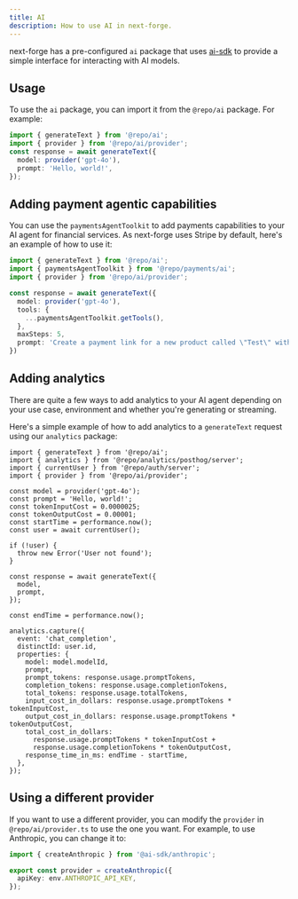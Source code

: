 ```yaml
---
title: AI
description: How to use AI in next-forge.
---
```


next-forge has a pre-configured `ai` package that uses [ai-sdk](https://sdk.vercel.ai/) to provide a simple interface for interacting with AI models.

## Usage

To use the `ai` package, you can import it from the `@repo/ai` package. For example:

```ts
import { generateText } from '@repo/ai';
import { provider } from '@repo/ai/provider';
const response = await generateText({
  model: provider('gpt-4o'),
  prompt: 'Hello, world!',
});
```

## Adding payment agentic capabilities

You can use the `paymentsAgentToolkit` to add payments capabilities to your AI agent for financial services. As next-forge uses Stripe by default, here's an example of how to use it:

```ts
import { generateText } from '@repo/ai';
import { paymentsAgentToolkit } from '@repo/payments/ai';
import { provider } from '@repo/ai/provider';

const response = await generateText({
  model: provider('gpt-4o'),
  tools: {
    ...paymentsAgentToolkit.getTools(),
  },
  maxSteps: 5,
  prompt: 'Create a payment link for a new product called \"Test\" with a price of $100.',
})
```

## Adding analytics

There are quite a few ways to add analytics to your AI agent depending on your use case, environment and whether you're generating or streaming.

Here's a simple example of how to add analytics to a `generateText` request using our `analytics` package:

```tsx
import { generateText } from '@repo/ai';
import { analytics } from '@repo/analytics/posthog/server';
import { currentUser } from '@repo/auth/server';
import { provider } from '@repo/ai/provider';

const model = provider('gpt-4o');
const prompt = 'Hello, world!';
const tokenInputCost = 0.0000025;
const tokenOutputCost = 0.00001;
const startTime = performance.now();
const user = await currentUser();

if (!user) {
  throw new Error('User not found');
}

const response = await generateText({
  model,
  prompt,
});

const endTime = performance.now();

analytics.capture({
  event: 'chat_completion',
  distinctId: user.id,
  properties: {
    model: model.modelId,
    prompt,
    prompt_tokens: response.usage.promptTokens,
    completion_tokens: response.usage.completionTokens,
    total_tokens: response.usage.totalTokens,
    input_cost_in_dollars: response.usage.promptTokens * tokenInputCost,
    output_cost_in_dollars: response.usage.promptTokens * tokenOutputCost,
    total_cost_in_dollars:
      response.usage.promptTokens * tokenInputCost +
      response.usage.completionTokens * tokenOutputCost,
    response_time_in_ms: endTime - startTime,
  },
});
```

## Using a different provider

If you want to use a different provider, you can modify the `provider` in `@repo/ai/provider.ts` to use the one you want. For example, to use Anthropic, you can change it to:

```ts packages/ai/provider.ts
import { createAnthropic } from '@ai-sdk/anthropic';

export const provider = createAnthropic({
  apiKey: env.ANTHROPIC_API_KEY,
});
```
